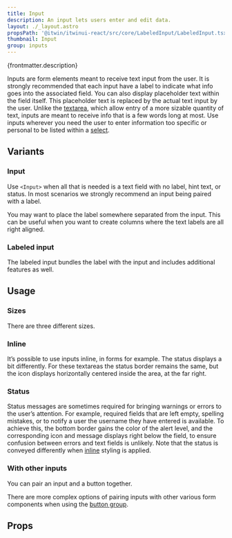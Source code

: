```yaml
---
title: Input
description: An input lets users enter and edit data.
layout: ./_layout.astro
propsPath: '@itwin/itwinui-react/src/core/LabeledInput/LabeledInput.tsx'
thumbnail: Input
group: inputs
---
```



<p>{frontmatter.description}</p>

<LiveExample src='Input.main.tsx' truncate={false}>
  <AllExamples.InputMainExample client:load />
</LiveExample>

Inputs are form elements meant to receive text input from the user. It is strongly recommended that each input have a label to indicate what info goes into the associated field. You can also display placeholder text within the field itself. This placeholder text is replaced by the actual text input by the user. Unlike the [textarea](textarea), which allow entry of a more sizable quantity of text, inputs are meant to receive info that is a few words long at most. Use inputs wherever you need the user to enter information too specific or personal to be listed within a [select](select).

## Variants

### Input

<LiveExample src='Input.input.tsx'>
  <AllExamples.InputInputExample client:load />
</LiveExample>

Use `<Input>` when all that is needed is a text field with no label, hint text, or status. In most scenarios we strongly recommend an input being paired with a label.

<LiveExample src='Input.separatelabel.tsx'>
  <AllExamples.InputSeparateLabelExample client:load />
</LiveExample>

You may want to place the label somewhere separated from the input. This can be useful when you want to create columns where the text labels are all right aligned.

### Labeled input

<LiveExample src='Input.main.tsx'>
  <AllExamples.InputMainExample client:load />
</LiveExample>

The labeled input bundles the label with the input and includes additional features as well.

## Usage

### Sizes

<LiveExample src='Input.sizes.tsx'>
  <AllExamples.InputSizesExample client:load />
</LiveExample>

There are three different sizes.

### Inline

<LiveExample src='Input.inline.tsx'>
  <AllExamples.InputInlineExample client:load />
</LiveExample>

It’s possible to use inputs inline, in forms for example. The status displays a bit differently. For these textareas the status border remains the same, but the icon displays horizontally centered inside the area, at the far right.

### Status

<LiveExample src='Input.status.tsx'>
  <AllExamples.InputStatusExample client:load />
</LiveExample>

Status messages are sometimes required for bringing warnings or errors to the user’s attention. For example, required fields that are left empty, spelling mistakes, or to notify a user the username they have entered is available. To achieve this, the bottom border gains the color of the alert level, and the corresponding icon and message displays right below the field, to ensure confusion between errors and text fields is unlikely. Note that the status is conveyed differently when [inline](#inline) styling is applied.

### With other inputs

<LiveExample src='Input.button.tsx'>
  <AllExamples.InputButtonExample client:load />
</LiveExample>

You can pair an input and a button together.

<LiveExample src='ButtonGroup.input.tsx'>
  <AllExamples.ButtonGroupInputExample client:load />
</LiveExample>

There are more complex options of pairing inputs with other various form components when using the [button group](buttongroup).

## Props

<PropsTable path={frontmatter.propsPath} />
